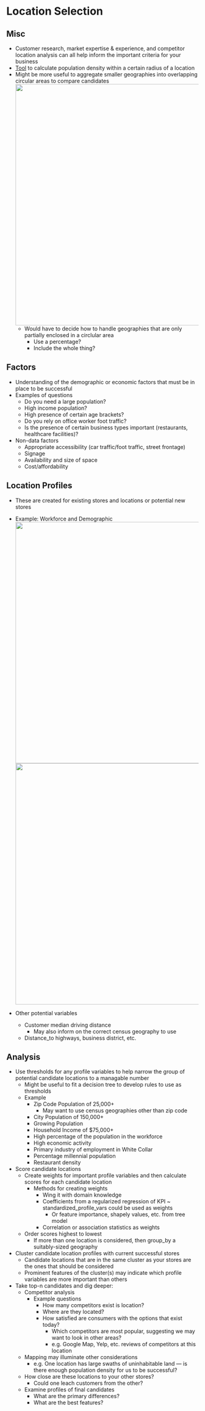 # Location Selection {#sec-locsel .unnumbered}

## Misc {#sec-locsel-misc .unnumbered}

-   Customer research, market expertise & experience, and competitor location analysis can all help inform the important criteria for your business
-   [Tool](https://www.jordanbean.com/example-work#populationestimator) to calculate population density within a certain radius of a location
-   Might be more useful to aggregate smaller geographies into overlapping circular areas to compare candidates\
    ![](./_resources/Location_Selection.resources/1-iT14nGkyxpTDKrzXieHUpg.png){width="632"}
    -   Would have to decide how to handle geographies that are only partially enclosed in a circlular area
        -   Use a percentage?
        -   Include the whole thing?

## Factors {#sec-locsel-fact .unnumbered}

-   Understanding of the demographic or economic factors that must be in place to be successful
-   Examples of questions
    -   Do you need a large population?
    -   High income population?
    -   High presence of certain age brackets?
    -   Do you rely on office worker foot traffic?
    -   Is the presence of certain business types important (restaurants, healthcare facilities)?
-   Non-data factors
    -   Appropriate accessibility (car traffic/foot traffic, street frontage)
    -   Signage
    -   Availability and size of space
    -   Cost/affordability

## Location Profiles {#sec-locsel-locprof .unnumbered}

-   These are created for existing stores and locations or potential new stores

-   [Example]{.ribbon-highlight}: Workforce and Demographic ![](./_resources/Location_Selection.resources/1-u7KtEJ5Gbi-zaDd5dwRlhQ.png){width="632"}\
    ![](./_resources/Location_Selection.resources/1-KAR-xT1uxjSvNfxvpPBdiQ.png){width="632"}

-   Other potential variables

    -   Customer median driving distance
        -   May also inform on the correct census geography to use
    -   Distance_to highways, business district, etc.

## Analysis {#sec-locsel-anal .unnumbered}

-   Use thresholds for any profile variables to help narrow the group of potential candidate locations to a managable number
    -   Might be useful to fit a decision tree to develop rules to use as thresholds
    -   [Example]{.ribbon-highlight}
        -   Zip Code Population of 25,000+
            -   May want to use census geographies other than zip code
        -   City Population of 150,000+
        -   Growing Population
        -   Household Income of \$75,000+
        -   High percentage of the population in the workforce
        -   High economic activity
        -   Primary industry of employment in White Collar
        -   Percentage millennial population
        -   Restaurant density
-   Score candidate locations
    -   Create weights for important profile variables and then calculate scores for each candidate location
        -   Methods for creating weights
            -   Wing it with domain knowledge
            -   Coefficients from a regularized regression of KPI \~ standardized_profile_vars could be used as weights
                -   Or feature importance, shapely values, etc. from tree model
            -   Correlation or association statistics as weights
    -   Order scores highest to lowest
        -   If more than one location is considered, then group_by a suitably-sized geography
-   Cluster candidate location profiles with current successful stores
    -   Candidate locations that are in the same cluster as your stores are the ones that should be considered
    -   Prominent features of the cluster(s) may indicate which profile variables are more important than others
-   Take top-n candidates and dig deeper:
    -   Competitor analysis
        -   Example questions
            -   How many competitors exist is location?
            -   Where are they located?
            -   How satisfied are consumers with the options that exist today?
                -   Which competitors are most popular, suggesting we may want to look in other areas?
                -   e.g. Google Map, Yelp, etc. reviews of competitors at this location
    -   Mapping may illuminate other considerations
        -   e.g. One location has large swaths of uninhabitable land --- is there enough population density for us to be successful?
    -   How close are these locations to your other stores?
        -   Could one leach customers from the other?
    -   Examine profiles of final candidates
        -   What are the primary differences?
        -   What are the best features?
